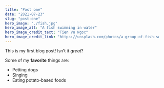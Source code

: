 ```yaml
---
title: "Post one"
date: "2021-07-23"
slug: "post-one"
hero_image: "./fish.jpg"
hero_image_alt: "A fish swimming in water"
hero_image_credit_text: "Tien Vu Ngoc"
hero_image_credit_link: "https://unsplash.com/photos/a-group-of-fish-swimming-in-a-pond-IlPzgX2Mzi8"
---
```


This is my first blog post! Isn't it *great*?

Some of my **favorite** things are:

* Petting dogs
* Singing
* Eating potato-based foods